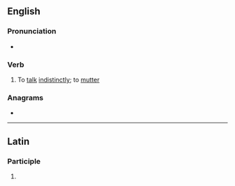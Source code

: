 ==English==

===Pronunciation===
* {{IPA|/ˈmʌ.sɪ.teɪt/|lang=en}}

===Verb===
{{en-verb|mussitat}}

# To [[talk]] [[indistinctly]]; to [[mutter]]

===Anagrams===
* {{l|en|eustatism}}

----

==Latin==

===Participle===
{{la-part-form|mussitāte}}

# {{inflection of|mussitātus||voc|m|s|lang=la}}